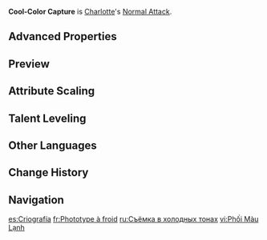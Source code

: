 {{Talent Infobox
|image         = Talent Cool-Color Capture.png
|character     = Charlotte
|type          = Normal Attack
|info          = '''Normal Attack'''<br>Taking aim at targets using Monsieur Verite, her custom Kamera, Charlotte performs up to 3 consecutive attacks, dealing {{Color|Cryo DMG}}.<br><br>'''Charged Attack'''<br>Consumes a fixed amount of Stamina, and after a moment's preparation, will deploy Monsieur Verite to deal {{Color|AoE Cryo DMG}}.<br><br>'''Plunging Attack'''<br>Gathering the power of Cryo, Charlotte plunges toward the ground, dealing DMG to all opponents in her path and dealing {{Color|AoE Cryo DMG}} upon landing.<br><br>'''Arkhe: Pneuma'''<br>At certain intervals, upon using a Charged Attack, Charlotte will cause a Spiritbreath Thorn to descend and pierce opponents, dealing Pneuma-aligned {{Color|AoE Cryo DMG}}.
|CD            = 
|energyCost    = 
|scale_att1    = ATK
|arkhe         = Pneuma
}}
'''Cool-Color Capture''' is [[Charlotte]]'s [[Normal Attack]].

==Advanced Properties==
{{Advanced Properties
|title   = Normal Attack 1-Hit
|gu      = 1U
|icdtag  = Normal Attack
|icdtype = 2.5s/3 Hits
|poise   = 9.346
|impulse = 1

|title2   = Normal Attack 2-Hit
|gu2      = 1U
|icdtag2  = Normal Attack
|icdtype2 = 2.5s/3 Hits
|poise2   = 8.133
|impulse2 = 1

|title3   = Normal Attack 3-Hit
|gu3      = 1U
|icdtag3  = Normal Attack
|icdtype3 = 2.5s/3 Hits
|poise3   = 12.113
|impulse3 = 2

|title4   = Charged Attack
|gu4      = 1U
|icdtag4  = none
|poise4   = 80
|impulse4 = 3

|title5   = Spiritbreath Thorn DMG
|gu5      = 0U
|icdtag5  = none
|poise5   = 20
|impulse5 = 1

|title6   = Plunging Attack Collision
|gu6      = 0U
|icdtag6  = none
|poise6   = 5
|impulse6 = 2

|title7   = Low Plunge
|gu7      = 1U
|icdtag7  = none
|poise7   = 50
|impulse7 = 3

|title8   = High Plunge
|gu8      = 1U
|icdtag8  = none
|poise8   = 100
|impulse8 = 4
}}

==Preview==
{{Preview
|file1    = Cool-Color Capture Normal Preview
|caption1 = Normal Attack

|file2    = Cool-Color Capture Charged Preview
|caption2 = Charged Attack

|file3    = Cool-Color Capture Plunging Preview
|caption3 = Plunging Attack
}}

==Attribute Scaling==
{{Talent Scaling
|levels=11
|order=hit1,hit2,hit3,charged,stamina,plunge,plungelow,plungehigh,spiritbreaththorndmg,spiritbreaththorndmginterval
|titles=1-Hit DMG (%),2-Hit DMG (%),3-Hit DMG (%),Charged Attack DMG (%),Charged Attack Stamina Cost,Plunge DMG (%),Low Plunge DMG (%),High Plunge DMG (%),Spiritbreath Thorn DMG (%),Spiritbreath Thorn DMG Interval
|hit1_1=49.85
|hit1_2=53.58
|hit1_3=57.32
|hit1_4=62.31
|hit1_5=66.05
|hit1_6=69.78
|hit1_7=74.77
|hit1_8=79.75
|hit1_9=84.74
|hit1_10=89.72
|hit1_11=94.71
|hit1_12=99.69
|hit1_13=105.92
|hit2_1=43.38
|hit2_2=46.63
|hit2_3=49.88
|hit2_4=54.22
|hit2_5=57.47
|hit2_6=60.73
|hit2_7=65.06
|hit2_8=69.4
|hit2_9=73.74
|hit2_10=78.08
|hit2_11=82.41
|hit2_12=86.75
|hit2_13=92.17
|hit3_1=64.6
|hit3_2=69.45
|hit3_3=74.29
|hit3_4=80.75
|hit3_5=85.6
|hit3_6=90.44
|hit3_7=96.9
|hit3_8=103.36
|hit3_9=109.82
|hit3_10=116.28
|hit3_11=122.74
|hit3_12=129.2
|hit3_13=137.28
|charged_1=100.51
|charged_2=108.05
|charged_3=115.59
|charged_4=125.64
|charged_5=133.18
|charged_6=140.72
|charged_7=150.77
|charged_8=160.82
|charged_9=170.87
|charged_10=180.92
|charged_11=190.97
|charged_12=201.02
|charged_13=213.59
|stamina=50
|plunge_1=56.83
|plunge_2=61.45
|plunge_3=66.08
|plunge_4=72.69
|plunge_5=77.31
|plunge_6=82.6
|plunge_7=89.87
|plunge_8=97.14
|plunge_9=104.41
|plunge_10=112.34
|plunge_11=120.27
|plunge_12=128.2
|plunge_13=136.12
|plungelow_1=113.63
|plungelow_2=122.88
|plungelow_3=132.13
|plungelow_4=145.35
|plungelow_5=154.59
|plungelow_6=165.16
|plungelow_7=179.7
|plungelow_8=194.23
|plungelow_9=208.77
|plungelow_10=224.62
|plungelow_11=240.48
|plungelow_12=256.34
|plungelow_13=272.19
|plungehigh_1=141.93
|plungehigh_2=153.49
|plungehigh_3=165.04
|plungehigh_4=181.54
|plungehigh_5=193.1
|plungehigh_6=206.3
|plungehigh_7=224.45
|plungehigh_8=242.61
|plungehigh_9=260.76
|plungehigh_10=280.57
|plungehigh_11=300.37
|plungehigh_12=320.18
|plungehigh_13=339.98
|spiritbreaththorndmg_1=11.17
|spiritbreaththorndmg_2=12.01
|spiritbreaththorndmg_3=12.84
|spiritbreaththorndmg_4=13.96
|spiritbreaththorndmg_5=14.8
|spiritbreaththorndmg_6=15.64
|spiritbreaththorndmg_7=16.75
|spiritbreaththorndmg_8=17.87
|spiritbreaththorndmg_9=18.99
|spiritbreaththorndmg_10=20.1
|spiritbreaththorndmg_11=21.22
|spiritbreaththorndmg_12=22.34
|spiritbreaththorndmg_13=23.73
|spiritbreaththorndmginterval=6s
}}

==Talent Leveling==
{{Talent Upgrade|Charlotte}}

==Other Languages==
{{Other Languages
|en      = Cool-Color Capture
|zhs     = 冷色摄影律
|zhs_rm  = Lěngsè Shèyǐng Lǜ
|zht     = 冷色攝影律
|zht_rm  = Lěngsè Shèyǐng Lǜ
|zh_tl   = 
|ja      = 寒色撮影技法
|ja_rm   = Kanshoku Satsuei Gihou
|ja_tl   = Cool-Color Photography Technique
|ko      = 차가운 촬영법
|ko_tl   = Cold Camera Technique
|es      = Criografía
|es_tl   = Cryography
|fr      = Phototype à froid
|fr_tl   = Cold {{w|Phototypesetting|Phototype}}
|ru      = Съёмка в холодных тонах
|ru_tl   = Cold Tone Shooting
|th      = Cool-Color Capture
|vi      = Phối Màu Lạnh
|vi_tl   = Cool Color Combination
|de      = Erfassung der kalten Farben
|de_tl   = Capture of Cool Colors
|id      = Cool-Color Capture
|pt      = Foto de Cores Frias
|pt_tl   = 
|tr      = Soğuk Renk Fotoğrafçılığı
|tr_tl   = 
|it      = Fotografia a colori freddi
|it_tl   = Cool Colors Photography
}}

==Change History==
{{Change History|4.2}}

==Navigation==
{{Talent Navbox|Charlotte}}

[[es:Criografía]]
[[fr:Phototype à froid]]
[[ru:Съёмка в холодных тонах]]
[[vi:Phối Màu Lạnh]]